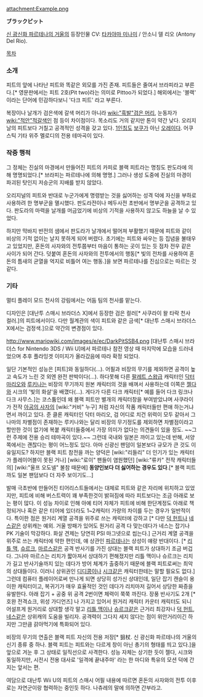 attachment:Example.png

'''ブラックピット'''

[[신 광신화 파르테나의 거울]]의 등장인물 CV: [[타카야마 미나미]] / 안소니 델 리오 (Antony Del Rio).

[[목차]]

=== 소개 ===
피트의 앞에 나타난 피트와 똑같은 외모를 가진 존재. 피트들은 줄여서 브라피라고 부른다.[* 영문판에서는 피트 2호(Pit two)라는 의미로 Pittoo가 되었다.] 해외에서는 '블랙' 이라는 단어에 민감하다보니 '다크 피트' 라고 부른다.

복장이나 날개가 검은색에 갈색 머리가 아니라 [[wiki:"흑발"검은 머리]], 눈동자가 [[wiki:"적안"적갈색]]인 점 등이 차이점이다. 목소리도 거의 같지만 톤이 약간 낮다. 오리지날의 피트보다 거칠고 공격적인 성격을 갖고 있다. [[1인칭]]도 [[보쿠]]가 아닌 [[오레]]이다. 어쿠스틱 기타 위주 멜로디의 전용 테마곡이 있다.

=== 작중 행적 ===
그 정체는 진실의 마경에서 만들어진 피트의 카피로 블랙 피트라는 명칭도 판도라에 의해 명명되었다.[* 브라피는 파르테나에 의해 명명.] 그러나 생성 도중에 진실의 마경이 파괴된 탓인지 저승군의 지배를 받지 않았다. 

오리지널의 피트와 반대로 누군가에게 명령받는 것을 싫어하는 성격 덕에 자신을 부하로 사용하려 한 명부군을 멸시했다. 판도라전이나 메두사전 초반에서 명부군을 공격하고 있다. 판도라의 마력을 날개를 머금었기에 비상의 기적을 사용하지 않고도 하늘을 날 수 있었다.

하지만 막바지 반전의 샘에서 판도라가 날개에서 떨어져 부활했기 때문에 피트와 같이 비상의 기적 없이는 날지 못하게 되어 버렸다. 초기에는 피트와 싸우는 등 집념을 불태우고 있었지만, 혼돈의 사자와의 전투쯤부터 마음이 통하는 곳이 있는 듯 점차 전우 같은 사이가 되어 간다. 덧붙여 혼돈의 사자와의 전투에서의 행동[* 빛의 전차를 사용하여 혼돈의 틈새의 균열을 억지로 비틀어 여는 행동.]을 보면 파르테나를 진심으로는 따르는 것 같다.

=== 기타 ===
멀티 플레이 모드 천사의 강림에서는 어둠 팀의 천사를 맡는다. 

디자인은 [대난투 스매시 브라더스 X]에서 등장한 검은 컬러[* 사쿠라이 왈 타락 천사 컬러.]의 피트에서이다. 다만 월계관의 색이 피트와 같은 금색[* 대난투 스매시 브라더스 X에서는 검정색.]으로 약간의 변경점이 있다.

http://www.mariowiki.com/images/e/ec/DarkPitSSB4.png
[대난투 스매시 브라더스 for Nintendo 3DS / Wii U]에서 파르테나 참전 영상 때 마지막에 모습을 드러내었으며 추후 플라잉겟 이미지가 올라갔음에 따라 확정 되었다.

일단 기본적인 성능은 [피트]와 동일하다(...). 어필과 비장의 무기를 제외하면 공격이 높고 속도가 느린 것 외엔 완전 판박이다(...). 하다못해 다른 [[팔레트 스왑]]급 캐릭터인 [[닥터 마리오]]와 [[루키나]]는 비장의 무기까지 원본 캐릭터의 것을 배껴서 사용하는데 이쪽은 [[젤다]]와 시크의 '빛의 화살'을 배꼈다(...). 게다가 다른 다크 캐릭터[* 예를 들어 다크 링크나 다크 사무스.]는 코스튬인데 왜 블랙 피트만 별개의 캐릭터창을 부여받았냐며 사쿠라이가 전작 [[아공의 사자]]의 [wiki:"커비" 누구] 처럼 자신의 작품 캐릭터들만 편애 하는거냐 면서 까이고 있다. 준 클론 캐릭터인 닥터 마리오, 검 어디로 치건 위력이 모두 같아서 그나마의 차별점이 존재하는 루키나와는 달리 비장의 무기정도를 제외하면 차별점이라고 할만한 것이 없기에 복붙 캐릭터들중에서 가장 의미가 없다는 의견들이 있을 정도. ~~그런 주제에 전용 승리 테마곡이 있다.~~ 그런데 국내와 일본은 까이고 있는데 반해, 서양 쪽에서는 괜찮다는 평이 어느정도 있다. 아마 신광신 팬덤이 일본보다 규모가 큰 것도 이유일지도? 하지만 블랙 피트 참전을 까는 양덕은 [wiki:"리들리" 더 인기가 있는 캐릭터가 플레이어블이 못된 거나] [wiki:"로이" 팬들이 염원했던] [wiki:"류카" 전작 캐릭터들의] [wiki:"울프 오도넬" 불참 때문에] '''동양인보다 더 싫어하는 경우도 있다'''.[* 블랙 피트 까도 일본 팬덤보다 더 자주 보이기도...]

발매 극초반에 만들어진 티어리스트들에서는 대체로 피트와 같은 자리에 위치하고 있었지만, 피트에 비해 버스트력이 꽤 부족한것이 밝혀짐에 따라 피트보다는 조금 아래로 보는 평이 많다. 이 성능 차이로 인해 아예 티어 자체가 피트에 비해 한단계정도 아래로 책정되거나 혹은 같은 티어에 있더라도 1~2캐릭터 가량의 차이를 두는 경우가 일반적이다. 특이한 점은 원거리 계열 공격을 위주로 쓰는 캐릭터에 강하고 [* 다만 [[오리사냥|덕 헌트]]나 [[네스]]같은 상위캐는 예외. 거울 방패가 있어도 원거리 공격 다 맞는데다가 네스는 잡기나 PK 기술이 막강하다. 화살 견제는 당연히 PSI 마그넷으로 씹는다.] 근거리 계열 공격을 위주로 쓰는 캐릭터에 약한 편인데, 얘 상관인 [[파르테나]]는 상성이 얘랑 반대이다. [* [[리틀 맥]], [[슈르크]], [[마르스(파이어 엠블렘)|마르스]]같은 공격 반사기를 가진 상대는 블랙 피트가 상대하기 조금 버겁다. 그나마 마르스는 리치가 짧아져서 상대하기 편해졌지만 리틀 맥이나 슈르크는 리치가 길고 반사기술까지 있는 데다가 방어 체계가 출중하기 때문에 블랙 피트로써는 최악의 상대들이다. 이러니 상위권인 [[디디콩]]이나 [[시크]]같은 캐릭터한테는 말할 필요도 없다.] 그런데 컴퓨터 플레이어로써 만나게 되면 상당히 성가신 상대인데, 일단 잡기 캔슬이 용이한 캐릭터이고, 복귀기가 매우 효율적인 것인 데다가 리치마저 길어서 상당한 짜증을 유발한다. 아래 잡기 + 공중 위 공격 2번이면 체력이 쭉쭉 까진다. 장풍 반사기도 2개 [* 호완 전격쇼크, 위성 가디언즈] 나 가지고 있어서 원거리 캐릭터 카운터 캐릭터도 되니 어설프게 원거리로 상대할 생각 말고 [[리틀 맥]]이나 [[제노블레이드|슈르크]]같은 근거리 최강자나 [[오리사냥|덕 헌트]], [[네스]]같은 상위캐의 도움을 빌리자. 공격력이 그다지 세지 않다는 점이 위안거리이긴 하지만 그만큼 갉아먹기에 특화되어 있다.

비장의 무기의 연출은 블랙 피트 자신의 전용 저장[* 狙杖. 신 광신화 파르테나의 거울의 신기 종류 중 하나. 블랙 피트는 피트와는 다르게 창이 아닌 총기의 형태를 띄고 있다.]을 앞으로 겨눈 후 그 상태로 일직선으로 사격한다. 성능 자체는 상기한 듯이 젤다, 시크와 동일하지만, 시전시 전용 대사로 '일격에 끝내주마' 라는 한 마디와 특유의 모션 덕에 간지는 앞서는 편.

여담으로 대난투 Wii U의 피트의 스매시 어필 내용에 따르면 혼돈의 사자와의 전투 이후로는 자연군이랑 협력하는 중인듯 하다. 나츄레의 말에 의하면 간부라고.
